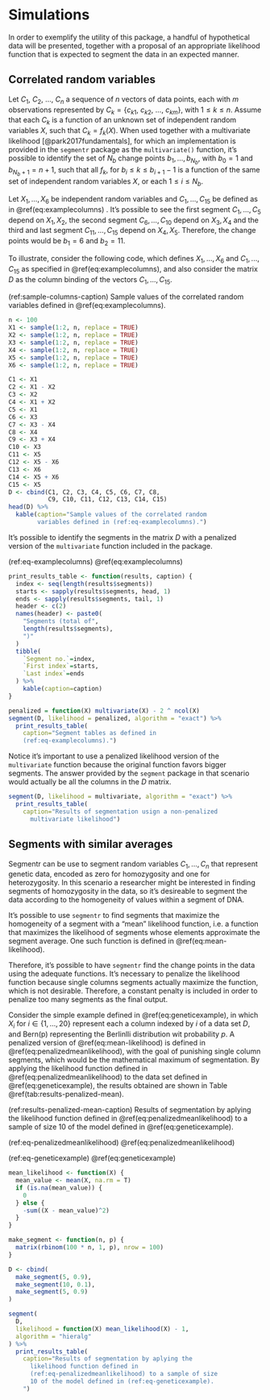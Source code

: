 # Simulations

In order to exemplify the utility of this package, a handful of hypothetical
data will be presented, together with a proposal of an appropriate likelihood
function that is expected to segment the data in an expected manner.

## Correlated random variables

Let $C_1$, $C_2$, ..., $C_n$ a sequence of $n$ vectors of data points, each with $m$
observations represented by $C_k = \{c_{k1},\ c_{k2},\ ...,\ c_{km}\}$, with
$1 \le k \le n$. Assume that each $C_k$ is a function of an unknown set of independent
random variables $X$, such that $C_k = f_k(X)$. When used together with a multivariate
likelihood [@park2017fundamentals], for which an implementation is provided in
the `segmentr` package as the `multivariate()` function, it's possible to identify
the set of $N_b$ change points
$b_1, ..., b_{N_b}$, with $b_0 = 1$ and $b_{N_b + 1} = n + 1$, such that all $f_k$, for
$b_i \le k \le b_{i+1}-1$ is a function of the same set of independent random variables $X$,
or each $1 \le i \le N_b$.

Let $X_1, ..., X_6$ be independent random variables and $C_1, ..., C_{15}$ be
defined as in \@ref(eq:examplecolumns) . It's possible to see the first segment $C_1, ..., C_5$
depend on $X_1, X_2$, the second segment $C_6, ..., C_{10}$ depend on $X_3, X_4$ and the third
and last segment $C_{11}, ..., C_{15}$ depend on $X_4, X_5$. Therefore, the change points would
be $b_1 = 6$ and $b_2 = 11$.

\begin{equation}
\begin{aligned}
C_1 & = X_1 \\
C_2 & = X_1 - X_2 \\
C_3 & = X_2 \\
C_4 & = X_1 + X_2 \\
C_5 & = X_1 \\
C_6 & = X_3 \\
C_7 & = X_3 - X_4 \\
C_8 & = X_4 \\
C_9 & = X_3 + X_4 \\
C_{10} & = X_3 \\
C_{11} & = X_5 \\
C_{12} & = X_5 - X_6 \\
C_{13} & = X_6 \\
C_{14} & = X_5 + X_6 \\
C_{15} & = X_5
\end{aligned}
(\#eq:examplecolumns)
\end{equation}

To illustrate, consider the following code, which defines $X_1, ..., X_6$ and $C_1, ..., C_{15}$ as specified in \@ref(eq:examplecolumns), and also consider the matrix $D$ as the column binding of the vectors $C_1, ..., C_{15}$.

(ref:sample-columns-caption) Sample values of the correlated random variables defined in \@ref(eq:examplecolumns).

```r
n <- 100
X1 <- sample(1:2, n, replace = TRUE)
X2 <- sample(1:2, n, replace = TRUE)
X3 <- sample(1:2, n, replace = TRUE)
X4 <- sample(1:2, n, replace = TRUE)
X5 <- sample(1:2, n, replace = TRUE)
X6 <- sample(1:2, n, replace = TRUE)

C1 <- X1
C2 <- X1 - X2
C3 <- X2
C4 <- X1 + X2
C5 <- X1
C6 <- X3
C7 <- X3 - X4
C8 <- X4
C9 <- X3 + X4
C10 <- X3
C11 <- X5
C12 <- X5 - X6
C13 <- X6
C14 <- X5 + X6
C15 <- X5
D <- cbind(C1, C2, C3, C4, C5, C6, C7, C8,
           C9, C10, C11, C12, C13, C14, C15)
head(D) %>%
  kable(caption="Sample values of the correlated random
        variables defined in (ref:eq-examplecolumns).")
```

It's possible to identify the segments in the matrix $D$ with a penalized version of the
`multivariate` function included in the package.


(ref:eq-examplecolumns) \@ref(eq:examplecolumns)

```r
print_results_table <- function(results, caption) {
  index <- seq(length(results$segments))
  starts <- sapply(results$segments, head, 1)
  ends <- sapply(results$segments, tail, 1)
  header <- c(2)
  names(header) <- paste0(
    "Segments (total of",
    length(results$segments),
    ")"
  )
  tibble(
    `Segment no.`=index,
    `First index`=starts,
    `Last index`=ends
  ) %>%
    kable(caption=caption)
}

penalized = function(X) multivariate(X) - 2 ^ ncol(X)
segment(D, likelihood = penalized, algorithm = "exact") %>%
  print_results_table(
    caption="Segment tables as defined in
    (ref:eq-examplecolumns).")
```

Notice it's important to use a penalized likelihood version of the `multivariate` function because
the original function favors bigger segments. The answer provided by the `segment` package
in that scenario would actually be all the columns in the $D$ matrix.

```r
segment(D, likelihood = multivariate, algorithm = "exact") %>%
  print_results_table(
    caption="Results of segmentation usign a non-penalized
      multivariate likelihood")
```

## Segments with similar averages

Segmentr can be use to segment random variables $C_1, ..., C_n$ that represent
genetic data, encoded as zero for homozygosity and
one for heterozygosity. In this scenario a researcher might be interested in finding
segments of homozygosity in the data, so it's desireable to segment the data
according to the homogeneity of values within a segment of DNA.

It's possible to use `segmentr` to find segments
that maximize the homogeneity of a segment with a "mean" likelihood function, i.e. a
function that maximizes the likelihood of segments whose elements approximate the
segment average. One such function is defined in \@ref(eq:mean-likelihood).

Therefore, it's possible to have `segmentr` find the change points in the data using
the adequate functions. It's necessary to penalize the likelihood function because
single columns segments actually maximize the function, which is not desirable.
Therefore, a constant penalty is included in order to penalize too many segments
as the final output.

Consider the simple example defined in \@ref(eq:geneticexample), in which
$X_i$ for $i \in \{1, \dots, 20\}$ represent each a column indexed by $i$ of a
data set $D$, and $\text{Bern(p)}$ representing the Berlinlli distribution wit
probability $p$. A penalized version of \@ref(eq:mean-likelihood) is defined in
\@ref(eq:penalizedmeanlikelihood), with the goal of punishing single column
segments, which would be the mathematical maximum of segmentation. By applying
the likelihood function defined in \@ref(eq:penalizedmeanlikelihood) to
the data set defined in \@ref(eq:geneticexample), the results obtained are
shown in Table \@ref(tab:results-penalized-mean).

\begin{equation}
L_{\mu}(X)=-\sum_i(x_i-E[X])^2 \;\bigg|\; x_i \in X
(\#eq:mean-likelihood)
\end{equation}

\begin{equation}
P_{L_{\mu}}(X)=L_{\mu}(X)-1
(\#eq:penalizedmeanlikelihood)
\end{equation}

\begin{equation}
\begin{aligned}
X_1 & \sim \text{Bern}(0.9) \\
X_2 & \sim \text{Bern}(0.9) \\
X_3 & \sim \text{Bern}(0.9) \\
X_4 & \sim \text{Bern}(0.9) \\
X_5 & \sim \text{Bern}(0.9) \\
X_6 & \sim \text{Bern}(0.1) \\
X_7 & \sim \text{Bern}(0.1) \\
X_8 & \sim \text{Bern}(0.1) \\
X_9 & \sim \text{Bern}(0.1) \\
X_10 & \sim \text{Bern}(0.1) \\
X_11 & \sim \text{Bern}(0.1) \\
X_12 & \sim \text{Bern}(0.1) \\
X_13 & \sim \text{Bern}(0.1) \\
X_14 & \sim \text{Bern}(0.1) \\
X_15 & \sim \text{Bern}(0.1) \\
X_16 & \sim \text{Bern}(0.9) \\
X_17 & \sim \text{Bern}(0.9) \\
X_18 & \sim \text{Bern}(0.9) \\
X_19 & \sim \text{Bern}(0.9) \\
X_20 & \sim \text{Bern}(0.9)
\end{aligned}
(\#eq:geneticexample)
\end{equation}

(ref:results-penalized-mean-caption) Results of segmentation by aplying the likelihood function defined in \@ref(eq:penalizedmeanlikelihood) to a sample of size 10 of the model defined in \@ref(eq:geneticexample).

(ref:eq-penalizedmeanlikelihood) \@ref(eq:penalizedmeanlikelihood)

(ref:eq-geneticexample) \@ref(eq:geneticexample)

```r
mean_likelihood <- function(X) {
  mean_value <- mean(X, na.rm = T)
  if (is.na(mean_value)) {
    0
  } else {
    -sum((X - mean_value)^2)
  }
}

make_segment <- function(n, p) {
  matrix(rbinom(100 * n, 1, p), nrow = 100)
}

D <- cbind(
  make_segment(5, 0.9),
  make_segment(10, 0.1),
  make_segment(5, 0.9)
)

segment(
  D,
  likelihood = function(X) mean_likelihood(X) - 1,
  algorithm = "hieralg"
) %>%
  print_results_table(
    caption="Results of segmentation by aplying the
      likelihood function defined in
      (ref:eq-penalizedmeanlikelihood) to a sample of size
      10 of the model defined in (ref:eq-geneticexample).
    ")
```


